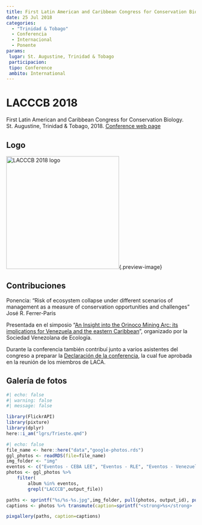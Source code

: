 ```yaml
---
title: First Latin American and Caribbean Congress for Conservation Biology
date: 25 Jul 2018
categories:
  - "Trinidad & Tobago"
  - Conferencia
  - Internacional
  - Ponente
params:
 lugar: St. Augustine, Trinidad & Tobago
 participacion:
 tipo: Conference
 ambito: International
---
```


# LACCCB 2018

First Latin American and Caribbean Congress for Conservation Biology. St. Augustine, Trinidad & Tobago, 2018. [Conference web page](https://lacccb2018.org/)

## Logo

![LACCCB 2018 logo](https://images.squarespace-cdn.com/content/v1/59ece4196f4ca3771ef086ff/1512337248275-QD9IXSRO9IF3MXDRO5VI/LACCCB2018%404xminim.png?format=1500w){width=300}{.preview-image}

## Contribuciones

Ponencia: "Risk of ecosystem collapse under different scenarios of management as a measure of conservation opportunities and challenges" José R. Ferrer-Paris

Presentada en el simposio “[An Insight into the Orinoco Mining Arc: its implications for Venezuela and the eastern Caribbean](https://lacccb2018.org/orinoco-mining-arc)”, organizado por la Sociedad Venezolana de Ecología.

Durante la conferencia también contribuí junto a varios asistentes del congreso a preparar la [Declaración de la conferencia](https://lacccb2018.org/orinoco-mining-arc-conference-statement), la cual fue aprobada en la reunión de los miembros de LACA.


## Galería de fotos

```r
#| echo: false
#| warning: false
#| message: false

library(FlickrAPI)
library(pixture)
library(dplyr)
here::i_am("lgrs/Trieste.qmd")
```

```r
#| echo: false
file_name <- here::here("data","google-photos.rds")
ggl_photos <- readRDS(file=file_name)
img_folder <- "img"
eventos <- c("Eventos - CEBA LEE", "Eventos - RLE", "Eventos - Venezuela", "Eventos - Mariposas", "Eventos - IVIC")
photos <- ggl_photos %>% 
    filter(
        album %in% eventos,
        grepl("LACCCB",output_file))

paths <- sprintf("%s/%s-%s.jpg",img_folder, pull(photos, output_id), pull(photos, output_file))
captions <- photos %>% transmute(caption=sprintf("<strong>%s</strong>  por <a href='%s' target='googlephotos'>JR Ferrer-Paris @ Google Photos</a>",mediaItems.description,mediaItems.productUrl)) %>% pull

pixgallery(paths, caption=captions)

```